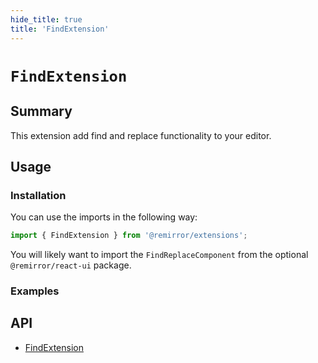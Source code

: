 ```yaml
---
hide_title: true
title: 'FindExtension'
---
```



# `FindExtension`

## Summary

This extension add find and replace functionality to your editor.

## Usage

### Installation

You can use the imports in the following way:

```ts
import { FindExtension } from '@remirror/extensions';
```

You will likely want to import the `FindReplaceComponent` from the optional `@remirror/react-ui` package.

### Examples

<Basic />

<WithFindReplaceComponent />

## API

- [FindExtension](../api/extension-find)
